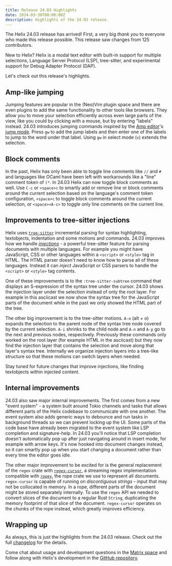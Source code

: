 ```yaml
---
title: Release 24.03 Highlights
date: 2024-03-30T00:00:00Z
description: Highlights of the 24.03 release.
---
```



The Helix 24.03 release has arrived! First, a very big _thank you_ to everyone
who made this release possible. This release saw changes from 125 contributors.

New to Helix?
Helix is a modal text editor with built-in support for multiple selections,
Language Server Protocol (LSP), tree-sitter, and experimental support for Debug
Adapter Protocol (DAP).

Let's check out this release's highlights.

## Amp-like jumping

<Asciinema src="/blog/amp-jump.cast" />

Jumping features are popular in the (Neo)Vim plugin space and there are even
plugins to add the same functionality to other tools like browsers. They allow
you to move your selection efficiently across even large parts of the view,
like you could by clicking with a mouse, but by entering "labels" instead.
24.03 introduces jumping commands inspired by the [Amp editor]'s [jump mode].
Press `gw` to add the jump labels and then enter one of the labels to jump to
the word under that label. Using `gw` in select mode (`v`) extends the
selection.

## Block comments

In the past, Helix has only been able to toggle line comments like `//` and `#`
and languages like OCaml have been left with workarounds like a "line" comment
token of `(*`. In 24.03 Helix can now toggle block comments as well. Use `C-c`
or `<space>c` to smartly add or remove line or block comments around the current
selection based on the language's comment token configuration, `<space>c` to
toggle block comments around the current selection, or `<space><A-c>` to toggle
only line comments on the current line.

## Improvements to tree-sitter injections

Helix uses [`tree-sitter`] incremental parsing for syntax highlighting,
textobjects, indentation and some motions and commands. 24.03 improves how we
handle _[injections]_ - a powerful tree-sitter feature for parsing documents
with multiple languages. For example you might have JavaScript, CSS or other
languages within a `<script>` or `<style>` tag in HTML. The HTML parser doesn't
need to know how to parse all of these languages. Instead it can _inject_
JavaScript or CSS parsers to handle the `<script>` or `<style>` tag contents.

<Asciinema src="/blog/ts-subtree-and-motions-injection.cast" />

One of these improvements is to the `:tree-sitter-subtree` command that
displays an S-expression of the syntax tree under the cursor. 24.03 shows the
injection layer under the selection instead of only the root layer. For example
in this asciicast we now show the syntax tree for the JavaScript parts of the
document while in the past we only showed the HTML part of the tree.

The other big improvement is to the tree-sitter motions. `A-o` (alt + o)
expands the selection to the parent node of the syntax tree node covered by the
current selection. `A-i` shrinks to the child node and `A-n` and `A-p` go to
the <em>n</em>ext and <em>p</em>revious nodes, respectively. Previously these
commands only worked on the root layer (for example HTML in the asciicast) but
they now find the injection layer that contains the selection and move along
that layer's syntax tree. Internally we organize injection layers into a
tree-like structure so that these motions can switch layers when needed.

Stay tuned for future changes that improve injections, like finding textobjects
within injected content.

## Internal improvements

24.03 also saw major internal improvements. The first comes from a new "event
system" - a system built around Tokio channels and tasks that allows different
parts of the Helix codebase to communicate with one another. The event system
also adds generic ways to debounce and run tasks in background threads so we
can prevent locking up the UI. Some parts of the code base have already been
migrated to the event system like LSP completion and signature-help. In
24.03 you'll notice that LSP completion doesn't automatically pop up after just
navigating around in insert mode, for example with arrow keys. It's now hooked
into document changes instead, so it can smartly pop up when you start changing
a document rather than every time the editor goes idle.

The other major improvement to be excited for is the general replacement of the
`regex` crate with [`regex-cursor`], a streaming regex implementation
compatible with [`ropey`], the rope crate we use to represent all documents.
`regex-cursor` is capable of running on _discontiguous strings_ - input that
may not be collocated in memory. In a rope, different parts of the document
might be stored separately internally. To use the `regex` API we needed to
convert slices of the document to a regular Rust `String`, duplicating the
memory footprint of that slice of the document. `regex-cursor` operates on the
chunks of the rope instead, which greatly improves efficiency.

## Wrapping up

As always, this is just the highlights from the 24.03 release. Check out the
full [changelog] for the details.

Come chat about usage and development questions in the [Matrix space][matrix]
and follow along with Helix's development in the [GitHub repository][helix-git].

[Amp editor]: https://github.com/jmacdonald/amp
[jump mode]: https://amp.rs/docs/usage/#jump-mode
[`tree-sitter`]: https://github.com/tree-sitter/tree-sitter
[injections]: https://tree-sitter.github.io/tree-sitter/syntax-highlighting#language-injection
[`regex-cursor`]: https://github.com/pascalkuthe/regex-cursor
[`ropey`]: https://github.com/cessen/ropey
[changelog]: https://github.com/helix-editor/helix/blob/master/CHANGELOG.md#2404-2024-03-30
[helix-git]: https://github.com/helix-editor/helix/
[matrix]: https://matrix.to/#/#helix-community:matrix.org
